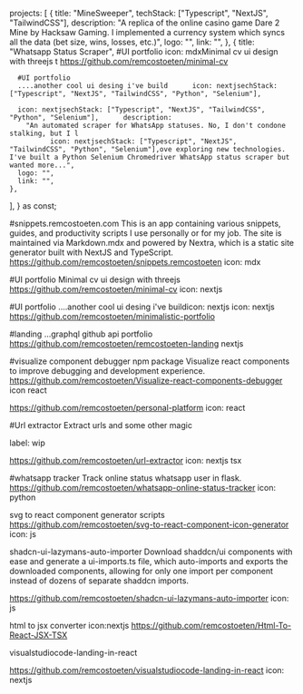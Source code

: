 projects: [
{
title: "MineSweeper",
techStack: ["Typescript", "NextJS", "TailwindCSS"],
description:
"A replica of the online casino game Dare 2 Mine by Hacksaw Gaming. I implemented a currency system which syncs all the data (bet size, wins, losses, etc.)",
logo: "",
link: "",
},
{
title: "Whatsapp Status Scraper",
#UI portfolio
icon: mdxMinimal cv ui design with threejs
t
https://github.com/remcostoeten/minimal-cv

      #UI portfolio
      ....another cool ui desing i've build      icon: nextjsechStack: ["Typescript", "NextJS", "TailwindCSS", "Python", "Selenium"],

      icon: nextjsechStack: ["Typescript", "NextJS", "TailwindCSS", "Python", "Selenium"],      description:
        "An automated scraper for WhatsApp statuses. No, I don't condone stalking, but I l
              icon: nextjsechStack: ["Typescript", "NextJS", "TailwindCSS", "Python", "Selenium"],ove exploring new technologies. I've built a Python Selenium Chromedriver WhatsApp status scraper but wanted more...",
      logo: "",
      link: "",
    },

],
} as const;

#snippets.remcostoeten.com
This is an app containing various snippets, guides, and productivity scripts I use personally or for my job. The site is maintained via Markdown.mdx and powered by Nextra, which is a static site generator built with NextJS and TypeScript.
https://github.com/remcostoeten/snippets.remcostoeten
icon: mdx

#UI portfolio
Minimal cv ui design with threejs
https://github.com/remcostoeten/minimal-cv
icon: nextjs

#UI portfolio
....another cool ui desing i've buildicon: nextjs
icon: nextjs
https://github.com/remcostoeten/minimalistic-portfolio

#landing
...graphql github api portfolio
https://github.com/remcostoeten/remcostoeten-landing
nextjs

#visualize component debugger npm package
Visualize react components to improve debugging and development experience.
https://github.com/remcostoeten/Visualize-react-components-debugger
icon react

https://github.com/remcostoeten/personal-platform
icon: react

#Url extractor
Extract urls and some other magic

label: wip

https://github.com/remcostoeten/url-extractor
icon: nextjs tsx

#whatsapp tracker
Track online status whatsapp user in flask.
https://github.com/remcostoeten/whatsapp-online-status-tracker
icon: python

svg to react component generator scripts
https://github.com/remcostoeten/svg-to-react-component-icon-generator
icon: js

shadcn-ui-lazymans-auto-importer
Download shaddcn/ui components with ease and generate a ui-imports.ts file, which auto-imports and exports the downloaded components, allowing for only one import per component instead of dozens of separate shaddcn imports.

https://github.com/remcostoeten/shadcn-ui-lazymans-auto-importer
icon: js

html to jsx converter
icon:nextjs
https://github.com/remcostoeten/Html-To-React-JSX-TSX

visualstudiocode-landing-in-react

https://github.com/remcostoeten/visualstudiocode-landing-in-react
icon: nextjs
